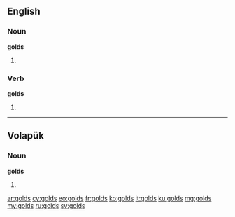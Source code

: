 ==English==

===Noun===
'''golds'''

# {{plural of|gold}}

===Verb===
'''golds'''

# {{en-third-person singular of|gold}}

----

==Volapük==

===Noun===
'''golds''' 

# {{nominative plural of|gold|lang=vo}}

[[ar:golds]]
[[cy:golds]]
[[eo:golds]]
[[fr:golds]]
[[ko:golds]]
[[it:golds]]
[[ku:golds]]
[[mg:golds]]
[[my:golds]]
[[ru:golds]]
[[sv:golds]]
